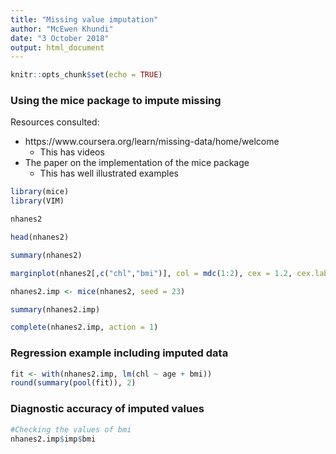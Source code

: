```yaml
---
title: "Missing value imputation"
author: "McEwen Khundi"
date: "3 October 2018"
output: html_document
---
```


```r
knitr::opts_chunk$set(echo = TRUE)
```

### Using the mice package to impute missing 
Resources consulted:

* https://www.coursera.org/learn/missing-data/home/welcome
  * This has videos
* The paper on the implementation of the mice package
  * This has well illustrated examples

```r
library(mice)
library(VIM)
```

```r
nhanes2

head(nhanes2)

summary(nhanes2)

marginplot(nhanes2[,c("chl","bmi")], col = mdc(1:2), cex = 1.2, cex.lab = 1.2, cex.numbers = 1.3, pch = 19)
```

```r
nhanes2.imp <- mice(nhanes2, seed = 23)

summary(nhanes2.imp)

complete(nhanes2.imp, action = 1)
```
### Regression example including imputed data
```r
fit <- with(nhanes2.imp, lm(chl ~ age + bmi))
round(summary(pool(fit)), 2)
```
### Diagnostic accuracy of imputed values
```r
#Checking the values of bmi
nhanes2.imp$imp$bmi
```

